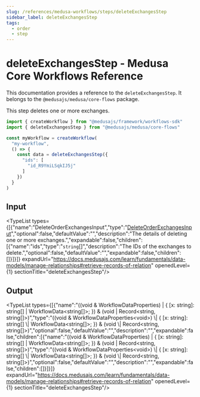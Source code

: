 ```yaml
---
slug: /references/medusa-workflows/steps/deleteExchangesStep
sidebar_label: deleteExchangesStep
tags:
  - order
  - step
---
```



# deleteExchangesStep - Medusa Core Workflows Reference

This documentation provides a reference to the `deleteExchangesStep`. It belongs to the `@medusajs/medusa/core-flows` package.

This step deletes one or more exchanges.

```ts title="src/workflows/my-workflow.ts"
import { createWorkflow } from "@medusajs/framework/workflows-sdk"
import { deleteExchangesStep } from "@medusajs/medusa/core-flows"

const myWorkflow = createWorkflow(
  "my-workflow",
  () => {
    const data = deleteExchangesStep({
      "ids": [
        "id_R9YmiLSqkIJ5j"
      ]
    })
  }
)
```
  

## Input

<TypeList types={[{"name":"DeleteOrderExchangesInput","type":"[DeleteOrderExchangesInput](../../../../types/core_flows.DeleteOrderExchangesInput/page.mdx)","optional":false,"defaultValue":"","description":"The details of deleting one or more exchanges.","expandable":false,"children":[{"name":"ids","type":"`string`[]","description":"The IDs of the exchanges to delete.","optional":false,"defaultValue":"","expandable":false,"children":[]}]}]} expandUrl="https://docs.medusajs.com/learn/fundamentals/data-models/manage-relationships#retrieve-records-of-relation" openedLevel={1} sectionTitle="deleteExchangesStep"/>

## Output

<TypeList types={[{"name":"((void & WorkflowDataProperties<void>) | { [x: string]: string[] | WorkflowData<string[]>; }) & (void | Record<string, string[]>)","type":"((void & WorkflowDataProperties&#60;void&#62;) \\| &#123; [x: string]: string[] \\| WorkflowData&#60;string[]&#62;; &#125;) & (void \\| Record&#60;string, string[]&#62;)","optional":false,"defaultValue":"","description":"","expandable":false,"children":[{"name":"((void & WorkflowDataProperties<void>) | { [x: string]: string[] | WorkflowData<string[]>; }) & (void | Record<string, string[]>)","type":"((void & WorkflowDataProperties&#60;void&#62;) \\| &#123; [x: string]: string[] \\| WorkflowData&#60;string[]&#62;; &#125;) & (void \\| Record&#60;string, string[]&#62;)","optional":false,"defaultValue":"","description":"","expandable":false,"children":[]}]}]} expandUrl="https://docs.medusajs.com/learn/fundamentals/data-models/manage-relationships#retrieve-records-of-relation" openedLevel={1} sectionTitle="deleteExchangesStep"/>
